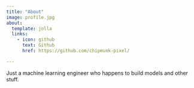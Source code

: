 ```yaml
---
title: "About"
image: profile.jpg
about:
  template: jolla
  links:
    - icon: github
      text: Github
      href: https://github.com/chipmunk-pixel/

---
```


Just a machine learning engineer who happens to build models and other stuff. 